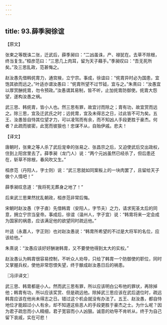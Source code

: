 ```yaml
---
---
---
```

title: 93.薛季昶徐谊
---



【原文】

张柬之等既诛二张，迁武后，薛季昶曰：“二凶虽诛，产、禄犹在。去草不除根，终当复生。”桓彦范曰：“三思几上肉耳，留为天子藉手。”季昶叹曰：“吾无死所矣。”及三思乱政，范甚悔之。

赵汝愚先借韩侂胄力，通宫掖，立宁宗。事成，徐谊曰：“侂胄异时必为国患，宜饱其欲而远之。”叶适亦谓汝愚曰：“侂胄所望不过节钺，宜与之。”朱熹曰：“汝愚宜以厚赏酬侂胄，勿令预政。”汝愚谓其易制，皆不听，止加侂胄防御使。侂胄大怨望，遂构汝愚之祸。

武三思、韩侂胄，皆小人也。然三思有罪，故宜讨而除之；胄有功，故宜赏而远之。除三思，宜及迁武氏之时；远侂胄，宜及未得志之日，过此皆不可为矣。五王、汝愚皆自恃其位望才力，可以凌驾而有余，而不知凶人手段更胜于豪杰。何者？此疏而彼密，此宽而彼狠也！忠谋不从，自贻伊戚。悲夫！

【译文】

唐朝时，张柬之等人杀了武后宠幸的张易之、张昌宗之后，又迫使武后交出政权，住到上阳宫里去了。薛季昶（龙门人）说：“两个元凶虽然已经杀了，但后患还在，斩草不除根，春风吹又生。”

桓彦范（丹阳人，字士则）说：“武三思就如同案板上的一块肉罢了，且留给天子做个人情吧！”

薛季昶叹息道：“我将死无葬身之地了！”

后来武三思果然扰乱朝政，桓彦范非常后悔。

宋朝时赵汝愚（字子直）先借韩胄（安阳人，字节夫）之力，请求宪圣太后的同意，拥立宁宗当皇帝。事成后，徐谊（温州人，字子宜）说：“韩胄将来一定会成为国家的祸患，应该满足他的欲望同时疏远他。”

叶适（永嘉人，字正则）也对赵汝愚说：“韩胄所希望的不过是大将军的名位，应该给他。”

朱熹说：“汝愚应该好好酬谢韩胄，又不要使他得到太大的实权。”

赵汝愚认为韩胄很容易控制，不听众人劝导，只给了韩胄一个防御使的职位，同时又掌握兵权，使他非常怨恨失望，终于酿成赵汝愚日后的祸患。

〖冯评译文〗

武三思、韩胄都是小人。然而武三思有罪，所以应该明白公布他的罪状，再除掉他；韩胄有功，所以应该奖赏、但是疏远他。除掉武三思应该在武后退位时，疏远韩胄应该在他尚未得志之日。错过这个机会就没有办法了。五王、赵汝愚，都自恃地位才能超过小人有余，却不知道这些恶人的手段更胜于豪杰之士。为什么呢？因为君子疏忽而小人精细，君子宽容而小人凶狠。诚意的劝导不肯听从，终于为自己留下哀戚，实在可悲！